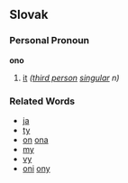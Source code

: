 ==Slovak==
===Personal Pronoun===
'''ono'''
# [[it]] ''([[third person]] [[singular]] n)''
===Related Words===
*[[ja]]
*[[ty]]
*[[on]] [[ona]]
*[[my]]
*[[vy]]
*[[oni]] [[ony]]